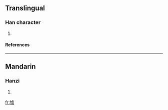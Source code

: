 ==Translingual==
===Han character===
{{Han char|rn=61|rad=心|as=11|sn=14|four=|canj=心卜心金 (PYPC), 心卜心一 (PYPM)}}
# {{defn|Han|sort=心11}}
====References====
{{Han ref|kx=0401.400|dkj=11189|dj=0741.200|hdz=42354.020|uh=6188|ud=24968}}

----
==Mandarin==
===Hanzi===
{{cmn-hanzi|pin=[[qū]] (qu1)|wg=ch'ü<sup>1</sup>}}
# {{defn|Mandarin}}

[[fr:憈]]